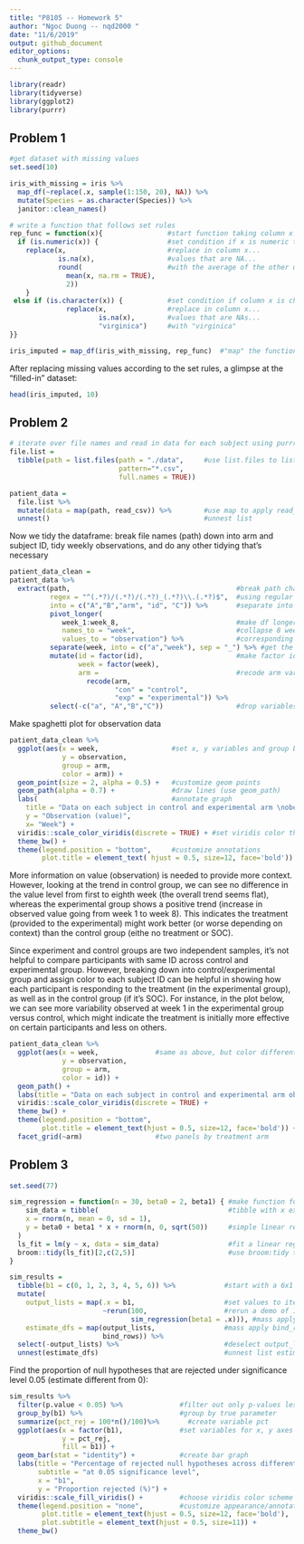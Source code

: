 ```yaml
---
title: "P8105 -- Homework 5"
author: "Ngoc Duong -- nqd2000 "
date: "11/6/2019"
output: github_document
editor_options: 
  chunk_output_type: console
---
```


```r
library(readr)
library(tidyverse)
library(ggplot2)
library(purrr)
```

## Problem 1
```r
#get dataset with missing values 
set.seed(10)

iris_with_missing = iris %>% 
  map_df(~replace(.x, sample(1:150, 20), NA)) %>%
  mutate(Species = as.character(Species)) %>% 
  janitor::clean_names()
```

```r
# write a function that follows set rules 
rep_func = function(x){                #start function taking column x as argument
  if (is.numeric(x)) {                 #set condition if x is numeric then...
    replace(x,                         #replace in column x...
            is.na(x),                  #values that are NA...
            round(                     #with the average of the other observations that are non NA's
              mean(x, na.rm = TRUE),
              2))
    }
 else if (is.character(x)) {           #set condition if column x is character then...
              replace(x,               #replace in column x...
                      is.na(x),        #values that are NAs...
                      "virginica")     #with "virginica"
}}

iris_imputed = map_df(iris_with_missing, rep_func)  #"map" the function on iris_with_missing using map_df
```

After replacing missing values according to the set rules, a glimpse at the "filled-in" dataset:
```r
head(iris_imputed, 10)
```


## Problem 2
```r
# iterate over file names and read in data for each subject using purrr::map and saving the result as a new variable in the dataframe
file.list =
  tibble(path = list.files(path = "./data",     #use list.files to list all csv file names in data folder
                           pattern="*.csv", 
                           full.names = TRUE))

patient_data =
  file.list %>% 
  mutate(data = map(path, read_csv)) %>%        #use map to apply read_csv to read all file names in (as list), and assign those to column data
  unnest()                                      #unnest list  
```


Now we tidy the dataframe: break file names (path) down into arm and subject ID, tidy weekly observations, and do any other tidying that’s necessary
```r
patient_data_clean = 
patient_data %>% 
  extract(path,                                         #break path character variable down
          regex = "^(.*?)/(.*?)/(.*?)_(.*?)\\.(.*?)$",  #using regular expression specifying "/", "_", and "." as separators
          into = c("A","B","arm", "id", "C")) %>%       #separate into smaller components (some are necessary info; some aren't)
          pivot_longer(
             week_1:week_8,                             #make df longer 
             names_to = "week",                         #collapse 8 week columns into one week column
             values_to = "observation") %>%             #corresponding observations go to variable value
          separate(week, into = c("a","week"), sep = "_") %>% #get the number of week from week column
          mutate(id = factor(id),                       #make factor id and week 
                 week = factor(week),
                 arm =                                  #recode arm variable
                   recode(arm,
                          "con" = "control",
                          "exp" = "experimental")) %>% 
          select(-c("a", "A","B","C"))                  #drop variables that don't give necessary info
```

Make spaghetti plot for observation data 
```r
patient_data_clean %>% 
  ggplot(aes(x = week,                  #set x, y variables and group by arm for ggplot
             y = observation, 
             group = arm, 
             color = arm)) +
  geom_point(size = 2, alpha = 0.5) +   #customize geom points
  geom_path(alpha = 0.7) +              #draw lines (use geom_path)
  labs(                                 #annotate graph
    title = "Data on each subject in control and experimental arm \noberseved over 8 weeks",
    y = "Observation (value)", 
    x= "Week") +
  viridis::scale_color_viridis(discrete = TRUE) + #set viridis color theme
  theme_bw() +                       
  theme(legend.position = "bottom",     #customize annotations
        plot.title = element_text( hjust = 0.5, size=12, face='bold'))
```

More information on value (observation) is needed to provide more context. However, looking at the trend in control group, we can see no difference in the value level from first to eighth week (the overall trend seems flat), whereas the experimental group shows a positive trend (increase in observed value going from week 1 to week 8). This indicates the treatment (provided to the experimental) might work better (or worse depending on context) than the control group (eithe no treatment or SOC).

Since experiment and control groups are two independent samples, it's not helpful to compare participants with same ID across control and experimental group. However, breaking down into control/experimental group and assign color to each subject ID can be helpful in showing how each participant is responding to the treatment (in the experimental group), as well as in the control group (if it's SOC). For instance, in the plot below, we can see more variability observed at week 1 in the experimental group versus control, which might indicate the treatment is initially more effective on certain participants and less on others.

```r
patient_data_clean %>% 
  ggplot(aes(x = week,              #same as above, but color differentiated by subject ID
             y = observation, 
             group = arm, 
             color = id)) +
  geom_path() + 
  labs(title = "Data on each subject in control and experimental arm oberseved over 8 weeks") +
  viridis::scale_color_viridis(discrete = TRUE) + 
  theme_bw() +
  theme(legend.position = "bottom", 
        plot.title = element_text(hjust = 0.5, size=12, face='bold')) + 
  facet_grid(~arm)                  #two panels by treatment arm 
```


## Problem 3
```r
set.seed(77)

sim_regression = function(n = 30, beta0 = 2, beta1) { #make function for with set paramaters "variable" beta1
    sim_data = tibble(                                #tibble with x explanatory variable following normal distribution with mean = 0 and sd = 1
    x = rnorm(n, mean = 0, sd = 1),
    y = beta0 + beta1 * x + rnorm(n, 0, sqrt(50))     #simple linear regression model with beta 
  )
  ls_fit = lm(y ~ x, data = sim_data)                 #fit a linear reg model of y on x 
  broom::tidy(ls_fit)[2,c(2,5)]                       #use broom:tidy to get estimated slope and its p-value for each simple linear regression model
}
```

```r
sim_results = 
  tibble(b1 = c(0, 1, 2, 3, 4, 5, 6)) %>%            #start with a 6x1 tibble with true set b1 values 
  mutate(
    output_lists = map(.x = b1,                      #set values to iterate over as b1
                       ~rerun(100,                   #rerun a demo of 100 estimates per b1
                              sim_regression(beta1 = .x))), #mass apply using function sim_regression defined above
    estimate_dfs = map(output_lists,                 #mass apply bind_rows to output_lists
                       bind_rows)) %>%         
  select(-output_lists) %>%                          #deselect output_lists
  unnest(estimate_dfs)                               #unnest list estimate_dfs to get tibble
```

Find the proportion of null hypotheses that are rejected under significance level 0.05 (estimate different from 0):
```r
sim_results %>% 
  filter(p.value < 0.05) %>%              #filter out only p-values less than 0.05 
  group_by(b1) %>%                        #group by true parameter
  summarize(pct_rej = 100*n()/100)%>%       #create variable pct
  ggplot(aes(x = factor(b1),              #set variables for x, y axes and by group (b1)
             y = pct_rej, 
             fill = b1)) + 
  geom_bar(stat = "identity") +           #create bar graph
  labs(title = "Percentage of rejected null hypotheses across different values of b1",
       subtitle = "at 0.05 significance level",
       x = "b1",
       y = "Proportion rejected (%)") +
  viridis::scale_fill_viridis() +         #choose viridis color scheme
  theme(legend.position = "none",         #customize appearance/annotations
        plot.title = element_text(hjust = 0.5, size=12, face='bold'),
        plot.subtitle = element_text(hjust = 0.5, size=11)) + 
  theme_bw()
```




